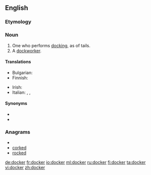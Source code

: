==English==

===Etymology===
{{suffix|dock|er}}

===Noun===
{{en-noun}}

# One who performs [[docking]], as of tails.
# A [[dockworker]].

====Translations====
{{trans-top}}
* Bulgarian: {{t|bg|докер|m}}
* Finnish: {{t+|fi|ahtaaja}}
{{trans-mid}}
* Irish: {{t-|ga|dugaire|m|xs=Irish}}
* Italian: {{t-|it|portuale|m}}, {{t-|it|scaricatore|m}}, {{t-|it|scaricatore di porto|m}}
{{trans-bottom}}

====Synonyms====
* {{l|en|longshoreman}}
* {{l|en|stevedore}}

===Anagrams===
* {{alphagram|cdekor}}
* [[corked#English|corked]]
* [[rocked#English|rocked]]

[[de:docker]]
[[fr:docker]]
[[io:docker]]
[[ml:docker]]
[[ru:docker]]
[[fi:docker]]
[[ta:docker]]
[[vi:docker]]
[[zh:docker]]